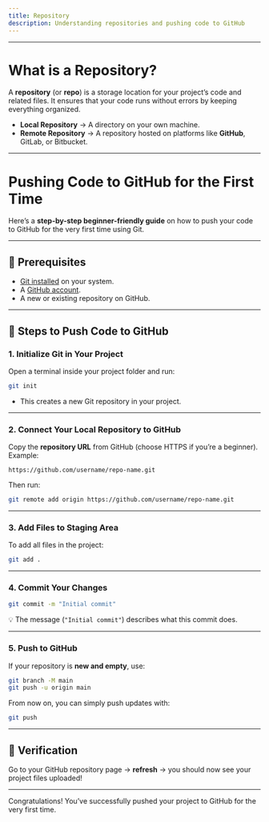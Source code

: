 ```yaml
---
title: Repository
description: Understanding repositories and pushing code to GitHub
---
```


---

# What is a Repository?

A **repository** (or **repo**) is a storage location for your project’s code and related files. It ensures that your code runs without errors by keeping everything organized.

- **Local Repository** → A directory on your own machine.
- **Remote Repository** → A repository hosted on platforms like **GitHub**, GitLab, or Bitbucket.

---

# Pushing Code to GitHub for the First Time

Here’s a **step-by-step beginner-friendly guide** on how to push your code to GitHub for the very first time using Git.

---

## 🔹 Prerequisites

- [Git installed](https://git-scm.com/downloads) on your system.
- A [GitHub account](https://github.com/).
- A new or existing repository on GitHub.

---

## 🔹 Steps to Push Code to GitHub

### 1. Initialize Git in Your Project

Open a terminal inside your project folder and run:

```bash
git init
```

- This creates a new Git repository in your project.

---

### 2. Connect Your Local Repository to GitHub

Copy the **repository URL** from GitHub (choose HTTPS if you’re a beginner).
Example:

```
https://github.com/username/repo-name.git
```

Then run:

```bash
git remote add origin https://github.com/username/repo-name.git
```

---

### 3. Add Files to Staging Area

To add all files in the project:

```bash
git add .
```

---

### 4. Commit Your Changes

```bash
git commit -m "Initial commit"
```

💡 The message (`"Initial commit"`) describes what this commit does.

---

### 5. Push to GitHub

If your repository is **new and empty**, use:

```bash
git branch -M main
git push -u origin main
```

From now on, you can simply push updates with:

```bash
git push
```

---

## 🔹 Verification

Go to your GitHub repository page → **refresh** → you should now see your project files uploaded!

---

Congratulations! You’ve successfully pushed your project to GitHub for the very first time.
